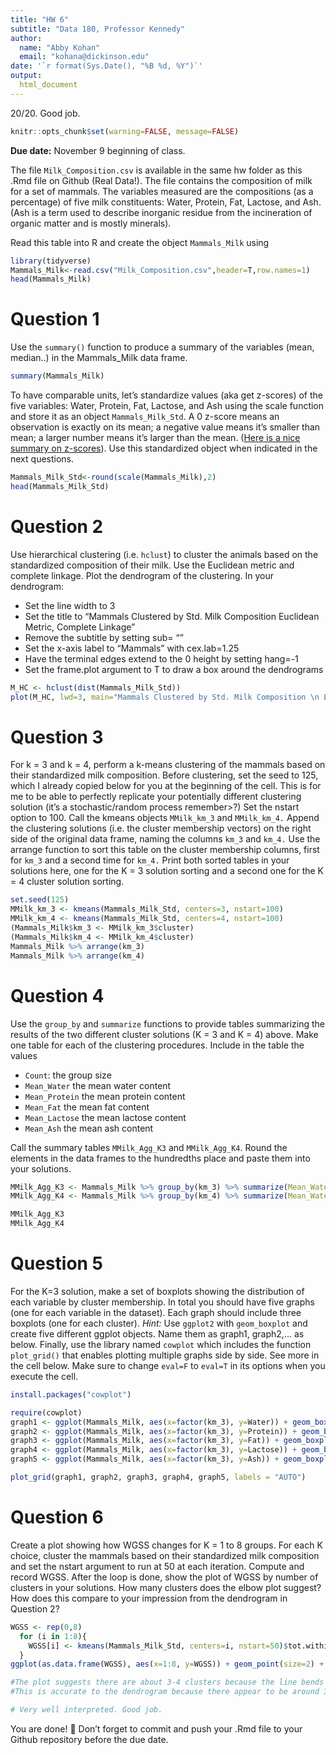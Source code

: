 ```yaml
---
title: "HW 6"
subtitle: "Data 180, Professor Kennedy"
author: 
  name: "Abby Kohan"
  email: "kohana@dickinson.edu"
date: '`r format(Sys.Date(), "%B %d, %Y")`'
output: 
  html_document
---
```

20/20. Good job. 
```r
knitr::opts_chunk$set(warning=FALSE, message=FALSE)
```

**Due date:** November 9 beginning of class.


The file `Milk_Composition.csv` is available in the same hw folder as this .Rmd file on Github (Real Data!). The file contains the composition of milk for a set of mammals. The variables measured are the compositions (as a percentage) of five milk constituents: Water, Protein, Fat, Lactose, and Ash. (Ash is a term used to describe inorganic residue from the incineration of organic matter and is mostly minerals).

Read this table into R and create the object `Mammals_Milk` using

```r
library(tidyverse)
Mammals_Milk<-read.csv("Milk_Composition.csv",header=T,row.names=1)
head(Mammals_Milk)
```

# Question 1
Use the `summary()` function to produce a summary of the variables (mean, median..) in the Mammals_Milk data frame.

```r
summary(Mammals_Milk)
```

To have comparable units, let's standardize values (aka get z-scores) of the five variables: Water, Protein, Fat, Lactose, and Ash using the scale function and store it as an object `Mammals_Milk_Std`. A 0 z-score means an observation is exactly on its mean; a negative value means it's smaller than mean; a larger number means it's larger than the mean. ([Here is a nice summary on z-scores](https://www.simplypsychology.org/z-score.html)). Use this standardized object when indicated in the next questions. 

```r
Mammals_Milk_Std<-round(scale(Mammals_Milk),2)
head(Mammals_Milk_Std)
```
# Question 2
Use hierarchical clustering (i.e. `hclust`) to cluster the animals based on the standardized composition of their milk. Use the Euclidean metric and complete linkage. Plot the dendrogram of the clustering. In your dendrogram: 

*	Set the line width to 3
*	Set the title to “Mammals Clustered by Std. Milk Composition \n Euclidean Metric, Complete Linkage”
*	Remove the subtitle by setting sub= ""
*	Set the x-axis label to “Mammals” with cex.lab=1.25
*	Have the terminal edges extend to the 0 height by setting hang=-1
*	Set the frame.plot argument to T to draw a box around the dendrograms

```r
M_HC <- hclust(dist(Mammals_Milk_Std))
plot(M_HC, lwd=3, main="Mammals Clustered by Std. Milk Composition \n Euclidean Metric, Complete Linkage", sub="", cex.lab=1.25, hang=-1,frame.plot=T, xlab="Mammals")
```

# Question 3
For k = 3 and k = 4, perform a k-means clustering of the mammals based on their standardized milk composition. Before clustering, set the seed to 125, which I already copied below for you at the beginning of the cell. This is for me to be able to perfectly replicate your potentially different clustering solution (it's a stochastic/random process remember>?) Set the nstart option to 100. Call the kmeans objects `MMilk_km_3` and `MMilk_km_4.` Append the clustering solutions (i.e. the cluster membership vectors) on the right side of the original data frame, naming the columns `km_3` and `km_4.` Use the arrange function to sort this table on the cluster membership columns, first for `km_3` and a second time for `km_4.` Print both sorted tables in your solutions here, one for the K = 3 solution sorting and a second one for the K = 4 cluster solution sorting.

```r
set.seed(125)
MMilk_km_3 <- kmeans(Mammals_Milk_Std, centers=3, nstart=100)
MMilk_km_4 <- kmeans(Mammals_Milk_Std, centers=4, nstart=100)
(Mammals_Milk$km_3 <- MMilk_km_3$cluster)
(Mammals_Milk$km_4 <- MMilk_km_4$cluster)
Mammals_Milk %>% arrange(km_3)
Mammals_Milk %>% arrange(km_4)
```

# Question 4
Use the `group_by` and `summarize` functions to provide tables summarizing the results of the two different cluster solutions (K = 3 and K = 4) above. Make one table for each of the clustering procedures. Include in the table the values

*	`Count`: the group size
*	`Mean_Water` the mean water content
*	`Mean_Protein` the mean protein content
*	`Mean_Fat` the mean fat content
*	`Mean_Lactose` the mean lactose content
*	`Mean_Ash` the mean ash content

Call the summary tables `MMilk_Agg_K3` and `MMilk_Agg_K4`. Round the elements in the data frames to the hundredths place and paste them into your solutions.

```r
MMilk_Agg_K3 <- Mammals_Milk %>% group_by(km_3) %>% summarize(Mean_Water = mean(Water), Mean_Protein = mean(Protein), Mean_Fat = mean(Fat), Mean_Lactose = mean(Lactose), Mean_Ash = mean(Ash), Count = n()) %>% round(2)
MMilk_Agg_K4 <- Mammals_Milk %>% group_by(km_4) %>% summarize(Mean_Water = mean(Water), Mean_Protein = mean(Protein), Mean_Fat = mean(Fat), Mean_Lactose = mean(Lactose), Mean_Ash = mean(Ash), Count = n()) %>% round(2)

MMilk_Agg_K3
MMilk_Agg_K4 
```
# Question 5
For the K=3 solution, make a set of boxplots showing the distribution of each variable by cluster membership. In total you should have five graphs (one for each variable in the dataset). Each graph should include three boxplots (one for each cluster). *Hint:* Use `ggplot2` with `geom_boxplot` and create five different ggplot objects. Name them as graph1, graph2,... as below. Finally, use the library named `cowplot` which includes the function `plot_grid()` that enables plotting multiple graphs side by side. See more in the cell below. Make sure to change `eval=F` to `eval=T` in its options when you execute the cell.

```r
install.packages("cowplot")

require(cowplot)
graph1 <- ggplot(Mammals_Milk, aes(x=factor(km_3), y=Water)) + geom_boxplot()
graph2 <- ggplot(Mammals_Milk, aes(x=factor(km_3), y=Protein)) + geom_boxplot()
graph3 <- ggplot(Mammals_Milk, aes(x=factor(km_3), y=Fat)) + geom_boxplot()
graph4 <- ggplot(Mammals_Milk, aes(x=factor(km_3), y=Lactose)) + geom_boxplot()
graph5 <- ggplot(Mammals_Milk, aes(x=factor(km_3), y=Ash)) + geom_boxplot()

plot_grid(graph1, graph2, graph3, graph4, graph5, labels = "AUTO")
```

# Question 6
Create a plot showing how WGSS changes for K = 1 to 8 groups. For each K choice, cluster the mammals based on their standardized milk composition and set the nstart argument to run at 50 at each iteration. Compute and record WGSS. After the loop is done, show the plot of WGSS by number of clusters in your solutions. How many clusters does the elbow plot suggest? How does this compare to your impression from the dendrogram in Question 2?

```r
WGSS <- rep(0,8)
  for (i in 1:8){
    WGSS[i] <- kmeans(Mammals_Milk_Std, centers=i, nstart=50)$tot.withinss
  }
ggplot(as.data.frame(WGSS), aes(x=1:8, y=WGSS)) + geom_point(size=2) + geom_line(linetype="dashed")

#The plot suggests there are about 3-4 clusters because the line bends at around x=3 and x=4
#This is accurate to the dendrogram because there appear to be around 3 main clusters which is similar to the elbow plot.

# Very well interpreted. Good job. 
```


You are done! 🏁 Don't forget to commit and push your .Rmd file to your Github repository before the due date.


